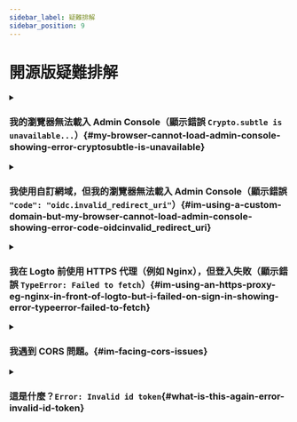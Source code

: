 ```yaml
---
sidebar_label: 疑難排解
sidebar_position: 9
---
```


# 開源版疑難排解

<details>

<summary>

### 我的瀏覽器無法載入 Admin Console（顯示錯誤 `Crypto.subtle is unavailable...`）\{#my-browser-cannot-load-admin-console-showing-error-cryptosubtle-is-unavailable}

</summary>

Admin Console 使用 [Web Crypto API](https://developer.mozilla.org/en-US/docs/Web/API/Web_Crypto_API)，這需要 [安全上下文](https://developer.mozilla.org/en-US/docs/Web/Security/Secure_Contexts)，即 HTTPS 或帶有 `localhost` 的 HTTP。

如果你使用帶有 IP 位址或自訂網域的 HTTP，瀏覽器將無法載入 Admin Console。

</details>

<details>

<summary>

### 我使用自訂網域，但我的瀏覽器無法載入 Admin Console（顯示錯誤 `"code": "oidc.invalid_redirect_uri"`）\{#im-using-a-custom-domain-but-my-browser-cannot-load-admin-console-showing-error-code-oidcinvalid_redirect_uri}

</summary>

如果你使用的是自訂網域而非 `localhost`，你需要將環境變數 `ENDPOINT` 設定為 Logto URL。這是因為 OIDC 中對重定向 URI 的嚴格要求。詳情請參閱 [Configuration](/concepts/core-service/configuration/)。

</details>

<details>

<summary>

### 我在 Logto 前使用 HTTPS 代理（例如 Nginx），但登入失敗（顯示錯誤 `TypeError: Failed to fetch`）\{#im-using-an-https-proxy-eg-nginx-in-front-of-logto-but-i-failed-on-sign-in-showing-error-typeerror-failed-to-fetch}

</summary>

- 首先，確保你已將節點環境變數 `TRUST_PROXY_HEADER` 設定為 `true`。詳情請參閱 [Configuration](/concepts/core-service/configuration/#using-a-https-proxy)。
- 此外，你需要在代理配置中將 `X-Forwarded-Proto` 標頭設為 `https`。詳情請參閱 [Trusting TLS offloading proxies](https://github.com/panva/node-oidc-provider/blob/main/docs/README.md#trusting-tls-offloading-proxies)。

</details>

<details>

<summary>

### 我遇到 CORS 問題。\{#im-facing-cors-issues}

</summary>

- 如果未指定 `ADMIN_ENDPOINT`，則 `localhost:[admin-port]` 將被允許在 Logto 中執行跨來源資源共享 (CORS)。
- 如果指定了 `ADMIN_ENDPOINT`，則僅允許來自 `ADMIN_ENDPOINT` 原點的請求。

</details>

<details>

<summary>

### 這是什麼？`Error: Invalid id token`\{#what-is-this-again-error-invalid-id-token}

</summary>

如果你沒有弄亂你的權杖，那麼大多數情況下這是由於伺服器時間和客戶端時間不匹配所致。同步你的伺服器和客戶端的時間，然後再試一次。

</details>
